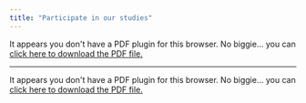 ```yaml
---
title: "Participate in our studies"
---
```


```{=html}
<object data="PDF/PGMH.pdf" type="application/pdf" width="100%" height="100%" style="min-height:100vh;">
    <p>It appears you don't have a PDF plugin for this browser.
    No biggie... you can <a href="PDF/PGMH.pdf">click here to
    download the PDF file.</a></p>
</object>
```

------------------------------------------------------------------------

```{=html}
<object data="PDF/MW.pdf" type="application/pdf" width="100%" height="100%" style="min-height:100vh;">
    <p>It appears you don't have a PDF plugin for this browser.
    No biggie... you can <a href="PDF/PGMH.pdf">click here to
    download the PDF file.</a></p>
</object>
```
